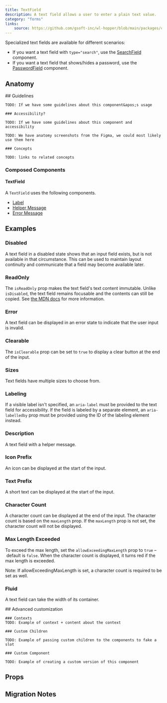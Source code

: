 ```yaml
---
title: TextField
description: A text field allows a user to enter a plain text value.
category: "forms"
links:
    source: https://github.com/gsoft-inc/wl-hopper/blob/main/packages/components/src/inputs/src/TextField.tsx
---
```


Specialized text fields are available for different scenarios:
- If you want a text field with `type="search"`, use the [SearchField](./SearchField) component.
- If you want a text field that shows/hides a password, use the [PasswordField](./PasswordField) component.

<Example src="inputs/docs/textField/preview" isOpen />

## Anatomy

<FeatureFlag flag="next">
    ## Guidelines

    TODO: If we have some guidelines about this component&apos;s usage

    ### Accessibility?

    TODO: If we have some guidelines about this component and accessibility
</FeatureFlag>

<FeatureFlag flag="rc">

    TODO: We have anatomy screenshots from the Figma, we could most likely use them here

    ### Concepts

    TODO: links to related concepts
</FeatureFlag>

### Composed Components

#### TextField

A `TextField` uses the following components.

- [Label](./Label)
- [Helper Message](./HelperMessage)
- [Error Message](./ErrorMessage)

## Examples

### Disabled
A text field in a disabled state shows that an input field exists, but is not available in that circumstance. This can be used to maintain layout continuity and communicate that a field may become available later.

<Example src="inputs/docs/textField/disabled" />

### ReadOnly
The `isReadOnly` prop makes the text field's text content immutable. Unlike `isDisabled`, the text field remains focusable and the contents can still be copied. See [the MDN docs](https://developer.mozilla.org/en-US/docs/Web/HTML/Attributes/readonly) for more information.

<Example src="inputs/docs/textField/readOnly" />

### Error
A text field can be displayed in an error state to indicate that the user input is invalid.

<Example src="inputs/docs/textField/error" />

### Clearable
The `isClearable` prop can be set to `true` to display a clear button at the end of the input.

<Example src="inputs/docs/textField/clearable" />

### Sizes
Text fields have multiple sizes to choose from.

<Example src="inputs/docs/textField/sizes" />

### Labeling
If a visible label isn't specified, an `aria-label` must be provided to the text field for accessibility. If the field is labeled by a separate element, an `aria-labelledby` prop must be provided using the ID of the labeling element instead.

<Example src="inputs/docs/textField/labeling" />

### Description
A text field with a helper message.

<Example src="inputs/docs/textField/description" />

### Icon Prefix
An icon can be displayed at the start of the input.

<Example src="inputs/docs/textField/iconPrefix" />

### Text Prefix
A short text can be displayed at the start of the input.

<Example src="inputs/docs/textField/textPrefix" />

### Character Count
A character count can be displayed at the end of the input.
The character count is based on the `maxLength` prop.
If the `maxLength` prop is not set, the character count will not be displayed.

<Example src="inputs/docs/textField/characterCount" />

### Max Length Exceeded
To exceed the max length, set the `allowExceedingMaxLength` prop to `true` – default is `false`. When the character count is displayed, it turns red if the max length is exceeded.

Note: If allowExceedingMaxLength is set, a character count is required to be set as well.

<Example src="inputs/docs/textField/maxLengthExceeded" />

### Fluid
A text field can take the width of its container.

<Example src="inputs/docs/textField/fluid" />

<FeatureFlag flag="next">
    ## Advanced customization

    ### Contexts
    TODO: Example of context + content about the context

    ### Custom Children

    TODO: Example of passing custom children to the components to fake a slot

    ### Custom Component

    TODO: Example of creating a custom version of this component
</FeatureFlag>

## Props

<PropTable component="TextField" />

## Migration Notes

<MigrateGuide src="inputs/docs/migration-notes-text-field" />
